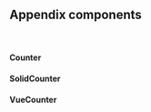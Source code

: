 



<Meta title="Appendix/components" parameters={defaultDocParams()} />

## Appendix components

<br />

#### Counter

<CodeView
	componentName="Counter"
	jsContent={CounterJsContent}
	tsContent={CounterTsContent}
/>

#### SolidCounter

<CodeView
	componentName="SolidCounter"
	jsContent={SolidCounterJsContent}
	tsContent={SolidCounterTsContent}
/>

#### VueCounter

<CodeView
	lang="vue"
	componentName="VueCounter"
	vueContent={VueCounterContent}
/>
